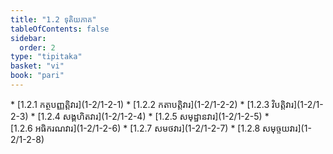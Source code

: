 ```yaml
---
title: "1.2 ទុតិយភាគ"
tableOfContents: false
sidebar:
  order: 2
type: "tipitaka"
basket: "vi"
book: "pari"
---
```



<DynamicBreadcrumb />



<TableOfContents book="pari" section="1.2">
* [1.2.1 កត្ថបញ្ញត្តិវារ](1-2/1-2-1)
* [1.2.2 កតាបត្តិវារ](1-2/1-2-2)
* [1.2.3 វិបត្តិវារ](1-2/1-2-3)
* [1.2.4 សង្គហិតវារ](1-2/1-2-4)
* [1.2.5 សមុដ្ឋានវារ](1-2/1-2-5)
* [1.2.6 អធិករណវារ](1-2/1-2-6)
* [1.2.7 សមថវារ](1-2/1-2-7)
* [1.2.8 សមុច្ចយវារ](1-2/1-2-8)
</TableOfContents>